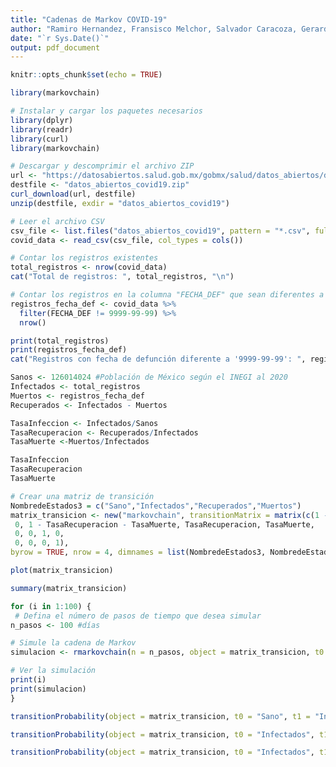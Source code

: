 ---
title: "Cadenas de Markov COVID-19"
author: "Ramiro Hernandez, Fransisco Melchor, Salvador Caracoza, Gerardo Chávez"
date: "`r Sys.Date()`"
output: pdf_document
---

```{r setup, include=FALSE}

knitr::opts_chunk$set(echo = TRUE)
```

```{r}
library(markovchain)
```

```{r}

# Instalar y cargar los paquetes necesarios
library(dplyr)
library(readr)
library(curl)
library(markovchain)

# Descargar y descomprimir el archivo ZIP
url <- "https://datosabiertos.salud.gob.mx/gobmx/salud/datos_abiertos/datos_abiertos_covid19.zip"
destfile <- "datos_abiertos_covid19.zip"
curl_download(url, destfile)
unzip(destfile, exdir = "datos_abiertos_covid19")

# Leer el archivo CSV
csv_file <- list.files("datos_abiertos_covid19", pattern = "*.csv", full.names = TRUE)
covid_data <- read_csv(csv_file, col_types = cols())

# Contar los registros existentes
total_registros <- nrow(covid_data)
cat("Total de registros: ", total_registros, "\n")

# Contar los registros en la columna "FECHA_DEF" que sean diferentes a "9999-99-99"
registros_fecha_def <- covid_data %>%
  filter(FECHA_DEF != 9999-99-99) %>%
  nrow()

print(total_registros)
print(registros_fecha_def)
cat("Registros con fecha de defunción diferente a '9999-99-99': ", registros_fecha_def, "\n")

Sanos <- 126014024 #Población de México según el INEGI al 2020
Infectados <- total_registros 
Muertos <- registros_fecha_def 
Recuperados <- Infectados - Muertos

TasaInfeccion <- Infectados/Sanos
TasaRecuperacion <- Recuperados/Infectados
TasaMuerte <-Muertos/Infectados

TasaInfeccion
TasaRecuperacion
TasaMuerte

# Crear una matriz de transición
NombredeEstados3 = c("Sano","Infectados","Recuperados","Muertos")
matrix_transicion <- new("markovchain", transitionMatrix = matrix(c(1 - TasaInfeccion, TasaInfeccion, 0, 0,
 0, 1 - TasaRecuperacion - TasaMuerte, TasaRecuperacion, TasaMuerte,
 0, 0, 1, 0,
 0, 0, 0, 1),  
byrow = TRUE, nrow = 4, dimnames = list(NombredeEstados3, NombredeEstados3)))

plot(matrix_transicion)

summary(matrix_transicion)

for (i in 1:100) {
 # Defina el número de pasos de tiempo que desea simular
n_pasos <- 100 #días

# Simule la cadena de Markov
simulacion <- rmarkovchain(n = n_pasos, object = matrix_transicion, t0 = "Sano")

# Ver la simulación
print(i)
print(simulacion)
}

transitionProbability(object = matrix_transicion, t0 = "Sano", t1 = "Infectados")

transitionProbability(object = matrix_transicion, t0 = "Infectados", t1 = "Recuperados")

transitionProbability(object = matrix_transicion, t0 = "Infectados", t1 = "Muertos")
```


